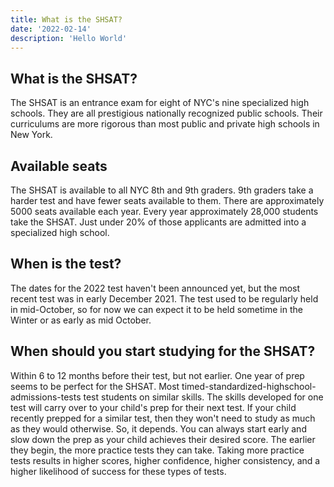 ```yaml
---
title: What is the SHSAT?
date: '2022-02-14'
description: 'Hello World'
---
```


## What is the SHSAT?

The SHSAT is an entrance exam for eight of NYC's nine specialized high schools. They are all prestigious nationally recognized public schools. Their curriculums are more rigorous than most public and private high schools in New York.

## Available seats

The SHSAT is available to all NYC 8th and 9th graders. 9th graders take a harder test and have fewer seats available to them. There are approximately 5000 seats available each year. Every year approximately 28,000 students take the SHSAT. Just under 20% of those applicants are admitted into a specialized high school.

## When is the test?

The dates for the 2022 test haven't been announced yet, but the most recent test was in early December 2021. The test used to be regularly held in mid-October, so for now we can expect it to be held sometime in the Winter or as early as mid October.

## When should you start studying for the SHSAT?

Within 6 to 12 months before their test, but not earlier. One year of prep seems to be perfect for the SHSAT. Most timed-standardized-highschool-admissions-tests test students on similar skills. The skills developed for one test will carry over to your child's prep for their next test. If your child recently prepped for a similar test, then they won't need to study as much as they would otherwise. So, it depends. You can always start early and slow down the prep as your child achieves their desired score. The earlier they begin, the more practice tests they can take. Taking more practice tests results in higher scores, higher confidence, higher consistency, and a higher likelihood of success for these types of tests.

